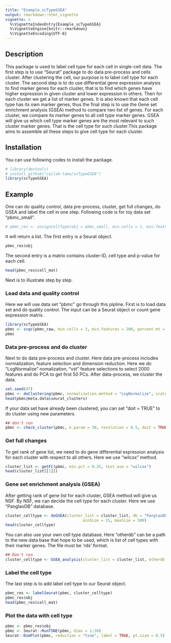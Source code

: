 ```yaml
---
title: "Example_scTypeGSEA"
output: rmarkdown::html_vignette
vignette: >
  %\VignetteIndexEntry{Example_scTypeGSEA}
  %\VignetteEngine{knitr::rmarkdown}
  %\VignetteEncoding{UTF-8}
---
```


## Description

This package is used to label cell type for each cell in single-cell data. The first step is to use “Seurat” package to do data pre-process and cells cluster. After clustering the cell, our purpose is to label cell type for each cluster. The second step is to do use differential gene expression analysis to find marker genes for each cluster, that is to find which genes have higher expression in given cluster and lower expression in others. Then for each cluster we get a list of marker genes. It is also known that each cell type has its own marker genes, thus the final step is to use the Gene set enrichment analysis (GSEA) method to compare two list of genes. For each cluster, we compare its marker genes to all cell type marker genes. GSEA will give us which cell type marker genes are the most relevant to such cluster marker genes. That is the cell type for such cluster.This package aims to assemble all these steps to give cell type for each cluster.

## Installation

You can use following codes to install the package.

```r
# library(devtools)
# install_github("cailab-tamu/scTypeGSEA")
library(scTypeGSEA)
```

## Example

One can do quality control, data pre-process, cluster, get full changes, do GSEA and label the cell in one step. Following code is for toy data set "pbmc_small".
```r
# pbmc_res <- assignCellType(obj = pbmc_small, min.cells = 1, min.features = 10, nfeatures = 100, npcs = 10, dims = 1:10, k.param = 5, resolution = 0.75, min.pct = 0.25, test.use = "MAST", minSize = 5)
```

It will return a list. The first entry is a Seurat object.
```r
pbmc_res$obj
```

The second entry is a matrix contains cluster-ID, cell type and p-value for each cell.
```r
head(pbmc_res$cell_mat)
```

Next is to illustrate step by step.

### Load data and quality control
Here we will use data set "pbmc" go through this pipline. First is to load data set and do quality control. The input can be a Seurat object or count gene expression matrix.
```r
library(scTypeGSEA)
pbmc <- scqc(pbmc_raw, min.cells = 3, min.features = 200, percent.mt = 5)
pbmc
```

### Data pre-process and do cluster
Next to do data pre-process and cluster. Here data pre-process includes normalization, feature selection and dimension reduction. Here we do “LogNormalize” nomalization, "vst" feature selections to select 2000 features and do PCA to get first 50 PCs. After data-process, we cluster the data.
```r
set.seed(47)
pbmc <- doClustering(pbmc, normalization.method = "LogNormalize", scale.factor = 10000, selection.method = "vst", nfeatures = 2000, npcs = 50, dims = 1:50, k.param = 20, resolution = 0.5)
head(pbmc@meta.data$seurat_clusters)
```

If your data set have already been clustered, you can set "doit = TRUE" to do cluster using new parameters.
```r
## don't run
pbmc <- check_cluster(pbmc, k.param = 30, resolution = 0.5, doit = TRUE)
```

### Get full changes
To get rank of gene list, we need to do gene differential expression analysis for each cluster with respect to all others. Here we use "wilcox" method.
```r
cluster_list <- getFC(pbmc, min.pct = 0.25, test.use = "wilcox")
head(cluster_list[[1]])
```

### Gene set enrichment analysis (GSEA)
After getting rank of gene list for each cluster, GSEA method will give us NSF. By NSF, we can decide the cell type for each cluster. Here we use "PanglaoDB" database.
```r
cluster_celltype <- doGSEA(cluster_list = cluster_list, db = "PanglaoDB_list",
                                  minSize = 15, maxSize = 500)
head(cluster_celltype)
```

You can also use your own cell type database. Here "otherdb" can be a path to the new data base that hope to be used, which is list of cell types with their marker genes. The file must be 'rds' format.
```r
## Don't run
cluster_celltype <- GSEA_analysis(cluster_list = cluster_list, otherdb = "path/to/your/rdsfile")
```

### Label the cell type
The last step is to add label cell type to our Seurat object.
```r
pbmc_res <- labelSeurat(pbmc, cluster_celltype)
pbmc_res$obj
head(pbmc_res$cell_mat)
```

### Plot the data with cell type

```r
pbmc <- pbmc_res$obj
pbmc <- Seurat::RunTSNE(pbmc, dims = 1:30)
Seurat::DimPlot(pbmc, reduction = "tsne", label = TRUE, pt.size = 0.5) + NoLegend()
```
